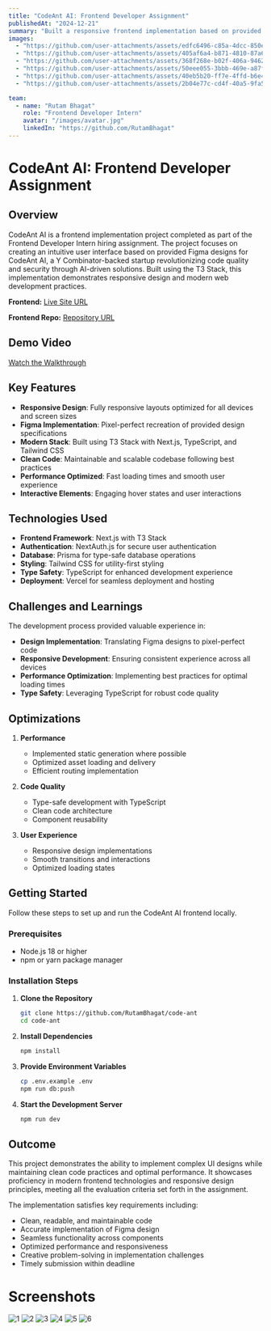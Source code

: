 ```yaml
---
title: "CodeAnt AI: Frontend Developer Assignment"
publishedAt: "2024-12-21"
summary: "Built a responsive frontend implementation based on provided Figma design for CodeAnt AI, a Y Combinator-backed startup. Implemented using React.js, TypeScript, and Tailwind CSS with the T3 Stack."
images:
  - "https://github.com/user-attachments/assets/edfc6496-c85a-4dcc-850e-c8b98d6e89d2"
  - "https://github.com/user-attachments/assets/405af6a4-b871-4810-87a6-1e54b745132c"
  - "https://github.com/user-attachments/assets/368f268e-b02f-406a-9462-633479695f0e"
  - "https://github.com/user-attachments/assets/50eee055-3bbb-469e-a87f-d88279bb6bca"
  - "https://github.com/user-attachments/assets/40eb5b20-ff7e-4ffd-b6e4-95a3094e344f"
  - "https://github.com/user-attachments/assets/2b04e77c-cd4f-40a5-9fa5-8401b882965e"

team:
  - name: "Rutam Bhagat"
    role: "Frontend Developer Intern"
    avatar: "/images/avatar.jpg"
    linkedIn: "https://github.com/RutamBhagat"
---
```


# CodeAnt AI: Frontend Developer Assignment

## Overview

CodeAnt AI is a frontend implementation project completed as part of the Frontend Developer Intern hiring assignment. The project focuses on creating an intuitive user interface based on provided Figma designs for CodeAnt AI, a Y Combinator-backed startup revolutionizing code quality and security through AI-driven solutions. Built using the T3 Stack, this implementation demonstrates responsive design and modern web development practices.

**Frontend:** [Live Site URL](https://code-ant-two.vercel.app/login)

**Frontend Repo:** [Repository URL](https://github.com/RutamBhagat/code-ant)

## Demo Video

[Watch the Walkthrough](https://youtu.be/fiqv_CG3QFA?si=OBkaQFem3mqkL374)

## Key Features

- **Responsive Design**: Fully responsive layouts optimized for all devices and screen sizes
- **Figma Implementation**: Pixel-perfect recreation of provided design specifications
- **Modern Stack**: Built using T3 Stack with Next.js, TypeScript, and Tailwind CSS
- **Clean Code**: Maintainable and scalable codebase following best practices
- **Performance Optimized**: Fast loading times and smooth user experience
- **Interactive Elements**: Engaging hover states and user interactions

## Technologies Used

- **Frontend Framework**: Next.js with T3 Stack
- **Authentication**: NextAuth.js for secure user authentication
- **Database**: Prisma for type-safe database operations
- **Styling**: Tailwind CSS for utility-first styling
- **Type Safety**: TypeScript for enhanced development experience
- **Deployment**: Vercel for seamless deployment and hosting

## Challenges and Learnings

The development process provided valuable experience in:

- **Design Implementation**: Translating Figma designs to pixel-perfect code
- **Responsive Development**: Ensuring consistent experience across all devices
- **Performance Optimization**: Implementing best practices for optimal loading times
- **Type Safety**: Leveraging TypeScript for robust code quality

## Optimizations

1. **Performance**

   - Implemented static generation where possible
   - Optimized asset loading and delivery
   - Efficient routing implementation

2. **Code Quality**

   - Type-safe development with TypeScript
   - Clean code architecture
   - Component reusability

3. **User Experience**
   - Responsive design implementations
   - Smooth transitions and interactions
   - Optimized loading states

## Getting Started

Follow these steps to set up and run the CodeAnt AI frontend locally.

### Prerequisites

- Node.js 18 or higher
- npm or yarn package manager

### Installation Steps

1. **Clone the Repository**

   ```bash
   git clone https://github.com/RutamBhagat/code-ant
   cd code-ant
   ```

2. **Install Dependencies**

   ```bash
   npm install
   ```

3. **Provide Environment Variables**

   ```bash
   cp .env.example .env
   npm run db:push
   ```

4. **Start the Development Server**
   ```bash
   npm run dev
   ```

## Outcome

This project demonstrates the ability to implement complex UI designs while maintaining clean code practices and optimal performance. It showcases proficiency in modern frontend technologies and responsive design principles, meeting all the evaluation criteria set forth in the assignment.

The implementation satisfies key requirements including:

- Clean, readable, and maintainable code
- Accurate implementation of Figma design
- Seamless functionality across components
- Optimized performance and responsiveness
- Creative problem-solving in implementation challenges
- Timely submission within deadline

# Screenshots

![1](https://github.com/user-attachments/assets/edfc6496-c85a-4dcc-850e-c8b98d6e89d2)
![2](https://github.com/user-attachments/assets/405af6a4-b871-4810-87a6-1e54b745132c)
![3](https://github.com/user-attachments/assets/368f268e-b02f-406a-9462-633479695f0e)
![4](https://github.com/user-attachments/assets/50eee055-3bbb-469e-a87f-d88279bb6bca)
![5](https://github.com/user-attachments/assets/40eb5b20-ff7e-4ffd-b6e4-95a3094e344f)
![6](https://github.com/user-attachments/assets/2b04e77c-cd4f-40a5-9fa5-8401b882965e)
